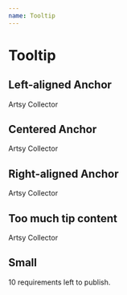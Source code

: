 ```yaml
---
name: Tooltip
---
```



# Tooltip

## Left-aligned Anchor

<Playground>
  <Box textAlign="left" mt={100}>
    <Sans>
      <Tooltip content="We have verified that this collector has an Artsy account. Collector’s name will be revealed when the order is confirmed.">
        <span>Artsy Collector</span>
      </Tooltip>
    </Sans>
  </Box>
</Playground>

## Centered Anchor

<Playground>
  <Box textAlign="center" mt={100}>
    <Sans>
      <Tooltip content="We have verified that this collector has an Artsy account. Collector’s name will be revealed when the order is confirmed.">
        <span>Artsy Collector</span>
      </Tooltip>
    </Sans>
  </Box>
</Playground>

## Right-aligned Anchor

<Playground>
  <Box textAlign="right" mt={100}>
    <Sans>
      <Tooltip content="We have verified that this collector has an Artsy account. Collector’s name will be revealed when the order is confirmed.">
        <span>Artsy Collector</span>
      </Tooltip>
    </Sans>
  </Box>
</Playground>

## Too much tip content

<Playground>
  <Box mt={200}>
    <Sans>
      <Tooltip content="We have verified that this collector has an Artsy account. Collector’s name will be revealed when the order is confirmed. We have verified that this collector has an Artsy account. Collector’s name will be revealed when the order is confirmed. We have verified that this collector has an Artsy account. Collector’s name will be revealed when the order is confirmed.">
        <span>Artsy Collector</span>
      </Tooltip>
    </Sans>
  </Box>
</Playground>

## Small

<Playground>
  <Box mt={20}>
    <Sans>
      <Tooltip sm content="Missing: title, price and 8 more">
        <span>10 requirements left to publish.</span>
      </Tooltip>
    </Sans>
  </Box>
</Playground>
